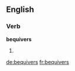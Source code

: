 ==English==

===Verb===
'''bequivers'''

# {{en-third-person singular of|bequiver}}

[[de:bequivers]]
[[fr:bequivers]]